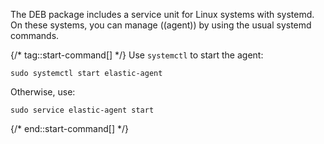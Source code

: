 


The DEB package includes a service unit for Linux systems with systemd. On these
systems, you can manage ((agent)) by using the usual systemd commands.

{/* tag::start-command[] */}
Use `systemctl` to start the agent:

```shell
sudo systemctl start elastic-agent
```

Otherwise, use:

```shell
sudo service elastic-agent start
```
{/* end::start-command[] */}
